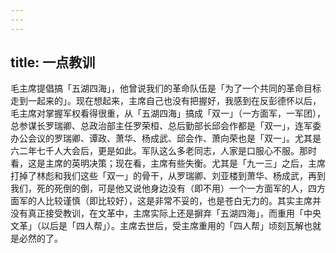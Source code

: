 ```yaml
---
---
---
```

title: 一点教训
---




毛主席提倡搞「五湖四海」，他曾说我们的革命队伍是「为了一个共同的革命目标走到一起来的」。现在想起来，主席自己也没有把握好，我感到在反彭德怀以后，毛主席对掌握军权看得很重，从「五湖四海」搞成「双一」（一方面军，一军团），总参谋长罗瑞卿、总政治部主任罗荣桓、总后勤部长邱会作都是「双一」，连军委办公会议的罗瑞卿、谭政、萧华、杨成武、邱会作、萧向荣也是「双一」。尤其是六二年七千人大会后，更是如此。军队这么多老同志，人家是口服心不服。那时看，这是主席的英明决策；现在看，主席有些失衡。尤其是「九一三」之后，主席打掉了林彪和我们这些「双一」的骨干，从罗瑞卿、刘亚楼到萧华、杨成武，再到我们，死的死倒的倒，可是他又说他身边没有（即不用）一个一方面军的人，四方面军的人比较谨慎（即比较好），这是非常不妥的，也是苍白无力的。其实主席并没有真正接受教训，在文革中，主席实际上还是摒弃「五湖四海」，而重用「中央文革」（以后是「四人帮」）。主席去世后，受主席重用的「四人帮」顷刻瓦解也就是必然的了。